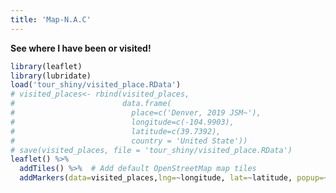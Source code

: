 ```yaml
---
title: 'Map-N.A.C'
---
```


**See where I have been or visited!**

<!-- <iframe src="https://allenansa.shinyapps.io/tour_shiny/" width="1100" height='900' frameBorder="0"> -->
<!-- </iframe> -->

```r
library(leaflet)
library(lubridate)
load('tour_shiny/visited_place.RData')
# visited_places<- rbind(visited_places,
#                        data.frame(
#                          place=c('Denver, 2019 JSM~'),
#                          longitude=c(-104.9903),
#                          latitude=c(39.7392),
#                          country = 'United State'))
# save(visited_places, file = 'tour_shiny/visited_place.RData')
leaflet() %>%
  addTiles() %>%  # Add default OpenStreetMap map tiles
  addMarkers(data=visited_places,lng=~longitude, lat=~latitude, popup=~place,icon=~icons(iconWidth=.1,iconHeight=.2),clusterOptions = markerClusterOptions()) 

```




